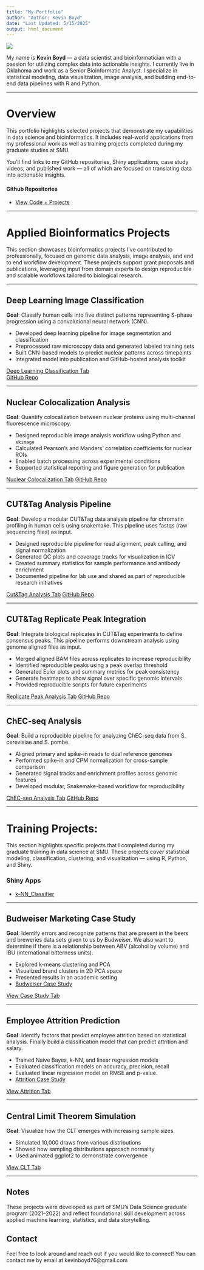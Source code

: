 ```yaml
---
title: "My Portfolio"
author: "Author: Kevin Boyd"
date: "Last Updated: 5/15/2025"
output: html_document
---
```


![](images/hello_world.jpg)  

My name is **Kevin Boyd** — a data scientist and bioinformatician with a passion for utilizing complex data into actionable insights. I currently live in Oklahoma and work as a Senior Bioinformatic Analyst. I specialize in statistical modeling, data visualization, image analysis, and building end-to-end data pipelines with R and Python.

 ---

# Overview  

This portfolio highlights selected projects that demonstrate my capabilities in data science and bioinformatics. It includes real-world applications from my professional work as well as training projects completed during my graduate studies at SMU.

You’ll find links to my GitHub repositories, Shiny applications, case study videos, and published work — all of which are focused on translating data into actionable insights.

#### Github Repositories
- [View Code + Projects](https://github.com/kevinboyd76)

 ---

# Applied Bioinformatics Projects  

This section showcases bioinformatics projects I’ve contributed to professionally, focused on genomic data analysis, image analysis, and end to end workflow development. These projects support grant proposals and publications, leveraging input from domain experts to design reproducible and scalable workflows tailored to biological research.  

 ---

## Deep Learning Image Classification

**Goal**: Classify human cells into five distinct patterns representing S-phase progression using a convolutional neural network (CNN).  

- Developed deep learning pipeline for image segmentation and classification  
- Preprocessed raw microscopy data and generated labeled training sets  
- Built CNN-based models to predict nuclear patterns across timepoints  
- Integrated model into publication and GitHub-hosted analysis toolkit  

[Deep Learning Classification Tab](DeepLearning_CellStageClassification.html)  
[GitHub Repo](https://github.com/kevinboyd76/Automated_S-phase_Image_Classification)

 ---

## Nuclear Colocalization Analysis

**Goal**: Quantify colocalization between nuclear proteins using multi-channel fluorescence microscopy.

- Designed reproducible image analysis workflow using Python and `skimage`  
- Calculated Pearson’s and Manders’ correlation coefficients for nuclear ROIs  
- Enabled batch processing across experimental conditions  
- Supported statistical reporting and figure generation for publication  

[Nuclear Colocalization Tab](Nuclear_Colocalization.html)
[GitHub Repo](https://github.com/kevinboyd76/Nuclear_Colocalization)

 ---

## CUT&Tag Analysis Pipeline

**Goal**: Develop a modular CUT&Tag data analysis pipeline for chromatin profiling in human cells using snakemake. This pipeline uses fastqs (raw sequencing files) as input.

- Designed reproducible pipeline for read alignment, peak calling, and signal normalization  
- Generated QC plots and coverage tracks for visualization in IGV  
- Created summary statistics for sample performance and antibody enrichment  
- Documented pipeline for lab use and shared as part of reproducible research initiatives  

[Cut&Tag Analysis Tab](CutandTagAnalysis.html)
[GitHub Repo](https://github.com/kevinboyd76/CutandTag_Analysis_Snakemake)

 ---

## CUT&Tag Replicate Peak Integration

**Goal**: Integrate biological replicates in CUT&Tag experiments to define consensus peaks. This pipeline performs downstream analysis using genome aligned files as input.

- Merged aligned BAM files across replicates to increase reproducibility    
- Identified reproducible peaks using a peak overlap threshold  
- Generated Euler plots and summary metrics for peak consistency  
- Generate heatmaps to show signal over specific genomic intervals  
- Provided reproducible scripts for future experiments  

[Replicate Peak Analysis Tab](ReplicatePeakAnalysis.html)
[GitHub Repo](https://github.com/kevinboyd76/CutandTag_ReplicatePeak_Analysis)

 ---

## ChEC-seq Analysis

**Goal**: Build a reproducible pipeline for analyzing ChEC-seq data from S. cerevisiae and S. pombe.

- Aligned primary and spike-in reads to dual reference genomes  
- Performed spike-in and CPM normalization for cross-sample comparison  
- Generated signal tracks and enrichment profiles across genomic features  
- Developed modular, Snakemake-based workflow for reproducibility  

[ChEC-seq Analysis Tab](ChEC-seq_Analysis.html)
[GitHub Repo](https://github.com/kevinboyd76/ChEC-Seq_Analysis)

 ---

# Training Projects:  

This section highlights specific projects that I completed during my graduate training in data science at SMU. These projects cover statistical modeling, classification, clustering, and visualization — using R, Python, and Shiny.

### Shiny Apps
- [k-NN_Classifier](https://kevinboyd76.shinyapps.io/k-NN_Classifier/)

 ---

## Budweiser Marketing Case Study

**Goal**:  Identify errors and recognize patterns that are present in the beers and breweries data sets given to us by Budweiser. We also want to determine if there is a relationship between ABV (alcohol by volume) and IBU (international bitterness units).

- Explored k-means clustering and PCA
- Visualized brand clusters in 2D PCA space
- Presented results in an academic setting
- [Budweiser Case Study](https://youtu.be/fjBUYcG8ZlI)

[View Case Study Tab](DDS_Project1.html)  

 ---

## Employee Attrition Prediction

**Goal**: Identify factors that predict employee attrition based on statistical analysis. Finally build a classification model that can predict attrition and salary.

- Trained Naive Bayes, k-NN, and linear regression models
- Evaluated classification models on accuracy, precision, recall
- Evaluated linear regression model on RMSE and p-value.
- [Attrition Case Study](https://youtu.be/MuLEzt19qhw)

[View Attrition Tab](DDS_Project2_Final.html)

 ---

## Central Limit Theorem Simulation

**Goal**: Visualize how the CLT emerges with increasing sample sizes.

- Simulated 10,000 draws from various distributions
- Showed how sampling distributions approach normality
- Used animated ggplot2 to demonstrate convergence

[View CLT Tab](CLT2.html)

 ---

## Notes

These projects were developed as part of SMU's Data Science graduate program (2021–2022) and reflect foundational skill development across applied machine learning, statistics, and data storytelling.

## Contact
Feel free to look around and reach out if you would like to connect! You can contact me by email at kevinboyd76@gmail.com